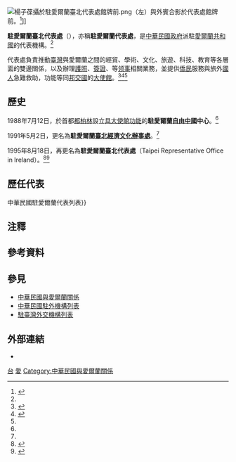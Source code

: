 {{NoteTA
|G1=地名
|1=zh-hans:台; zh-hant:臺;
}}
{{infobox Organization
|name                = 駐愛爾蘭臺北代表處
|native_name         = {{lang|en|Taipei Representative Office in Ireland}}
|image               = 
|size                = 
|formation           = 1988年7月
|type                = [[臺北經濟文化代表處|駐外代表處]]{{Small|（[[實質大使館|實質大使館]]）}}
|status              = 
|registration_id     = 
|leader_title        = 代表
|leader_name         = [[楊子葆|楊子葆]] {{Small|[[特命全權大使|大使]]}}{{noteTag|2012年9月，中華民國外交部為統一駐外人員內部職稱，明定大使館、代表處設大使、公使，代表處對外仍稱代表、副代表；辦事處設總領事、副總領事，對外仍稱處長、副處長。<ref>{{Cite web |url = https://tw.news.yahoo.com/%E7%B5%B1-%E5%90%8D%E7%A8%B1-%E4%BB%A3%E8%A1%A8%E5%B0%8D%E5%85%A7%E7%A8%B1%E5%A4%A7%E4%BD%BF-133312149.html |author = 陳培煌 |date = 2012-08-31 |title = 統一名稱 代表對內稱大使 |publisher = [[Yahoo!奇摩|Yahoo!奇摩]]引用[[中央通訊社|中央通訊社]]}}</ref><br>代表處館長為特任或簡任第十三職等至第十四職等者任大使銜代表、簡任第十二職等至第十三職等者任公使銜代表；辦事處長為簡任第十二職等任總領事銜處長。<ref>{{Cite web |url = https://law.moj.gov.tw/LawClass/LawAll.aspx?PCode=E0000017 |date = 2018-06-13 |title = 駐外機構組織通則 |publisher = 全國法規資料庫}}</ref>}}<ref name="駐外館處"/>
|leader_title2       = 
|leader_name2        = 
|headquarters        = 8 Lower Hatch St., Dublin 2, D02VY31, Ireland<ref name="駐外館處"/><br>{{coord|53.334158|-6.256432|type:landmark|display=inline,title}}
|num_members         = 
|region_served       = {{IRL}}
|parent_organization = {{MOFA}}
|website             = {{URL|https://www.roc-taiwan.org/ie/index.html|www.roc-taiwan.org/ie}}
}}

[[File:楊子葆攝於駐愛爾蘭臺北代表處館牌前.png|thumb]]（左）與外賓合影於代表處館牌前。<ref>{{Cite web |url = https://www.roc-taiwan.org/uploads/sites/146/2021/06/cavan.jpg |date = 2021-06-11 |title = 20210611 PPE Donation to Co. Cavan |publisher = 中華民國駐外單位聯合網站 }}</ref>]]

'''駐愛爾蘭臺北代表處'''（{{lang-en|Taipei Representative Office in Ireland}}），亦稱'''駐愛爾蘭代表處'''，是[[中華民國政府|中華民國政府]]派駐[[爱尔兰|愛爾蘭共和國]]的代表機構。<ref name="駐外館處"/>

代表處負責推動[[臺灣|臺灣]]與愛爾蘭之間的經貿、學術、文化、旅遊、科技、教育等各層面的雙邊關係，以及辦理[[中華民國護照|護照]]、[[中華民國簽證政策|簽證]]、{{Link-en|文件證明|Documentary evidence}}等[[领事|领事]]相關業務，並提供[[愛爾蘭華人|僑民]]服務與旅外[[中華民國國民|國人]]急難救助，功能等同[[中華民國建交列表|邦交國]]的[[外交代表機構#大使馆|大使館]]。<ref name="代表處歡迎詞暨代表處簡介">{{Cite web |url = https://www.roc-taiwan.org/ie/post/6.html |date = 2021-01-05 |title = 代表處歡迎詞暨代表處簡介 |publisher = 中華民國駐外單位聯合網站 |deadurl= no |archiveurl = https://web.archive.org/web/20210217133043/https://www.roc-taiwan.org/ie/post/6.html |archivedate = 2021-02-17}}</ref><ref>{{Cite web |url = https://www.roc-taiwan.org/ie/cat/8.html |title = 領務 |publisher = 中華民國駐外單位聯合網站}}</ref><ref name="駐外館處"/>

==歷史==
1988年7月12日，於首都[[都柏林|都柏林]]設立[[實質大使館|具大使館功能]]的'''駐愛爾蘭[[臺灣地區|自由中國]]中心'''。<ref name="103年外交年鑑"/>

1991年5月2日，更名為'''駐愛爾蘭[[臺北經濟文化代表處|臺北經濟文化辦事處]]'''。<ref name="103年外交年鑑"/>

1995年8月18日，再更名為'''駐愛爾蘭臺北代表處'''（Taipei Representative Office in Ireland）。<ref name="103年外交年鑑">{{Cite web |url = http://multilingual.mofa.gov.tw/web/web_UTF-8/almanac/almanac2014/09.pdf |title = 《中華民國103年外交年鑑》〈第二章 對外關係〉 |publisher = 中華民國外交部}}</ref><ref name="駐外館處">{{Cite web |url = https://www.mofa.gov.tw/OverseasOffice_Content.aspx?n=168&sms=87&s=101&os=57 |title = 駐外館處 |publisher = [[中華民國外交部|中華民國外交部]]}}</ref>

==歷任代表==
{{see also|中華民國駐愛爾蘭大使列表{{!}}中華民國駐愛爾蘭代表列表}}

==注釋==
{{noteFoot}}

==參考資料==
{{reflist}}

==參見==
{{Portal box|國際關係|中華民國|愛爾蘭|image2=Flag of the Republic of China.svg|image3=Flag of Ireland.svg}}
*[[中華民國與愛爾蘭關係|中華民國與愛爾蘭關係]]
*[[中華民國駐外機構列表|中華民國駐外機構列表]]
*[[駐臺灣外交機構列表|駐臺灣外交機構列表]]

==外部連結==
* {{facebook|Taiwan.Dublin|駐愛爾蘭臺北代表處}}

{{中華民國駐外機構}}

[[Category:駐愛爾蘭外交代表機構|台]]
[[Category:中華民國駐外實質大使館|愛]]
[[Category:中華民國與愛爾蘭關係|Category:中華民國與愛爾蘭關係]]